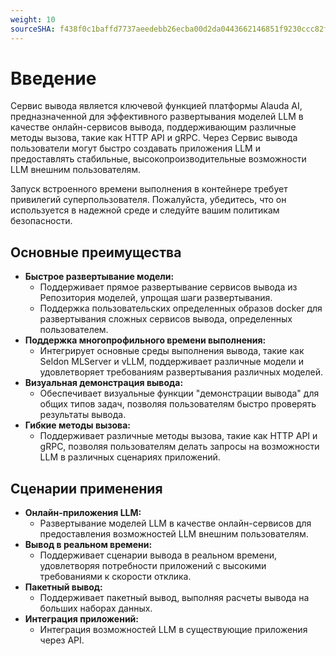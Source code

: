 ```yaml
---
weight: 10
sourceSHA: f438f0c1baffd7737aeedebb26ecba00d2da0443662146851f9230ccc82f175b
---
```


# Введение

Сервис вывода является ключевой функцией платформы Alauda AI, предназначенной для эффективного развертывания моделей LLM в качестве онлайн-сервисов вывода, поддерживающим различные методы вызова, такие как HTTP API и gRPC. Через Сервис вывода пользователи могут быстро создавать приложения LLM и предоставлять стабильные, высокопроизводительные возможности LLM внешним пользователям.

<Directive type="warning">
  Запуск встроенного времени выполнения в контейнере требует привилегий суперпользователя. Пожалуйста, убедитесь, что он используется в надежной среде и следуйте вашим политикам безопасности.
</Directive>

## Основные преимущества

- **Быстрое развертывание модели:**
  - Поддерживает прямое развертывание сервисов вывода из Репозитория моделей, упрощая шаги развертывания.
  - Поддержка пользовательских определенных образов docker для развертывания сложных сервисов вывода, определенных пользователем.
- **Поддержка многопрофильного времени выполнения:**
  - Интегрирует основные среды выполнения вывода, такие как Seldon MLServer и vLLM, поддерживает различные модели и удовлетворяет требованиям развертывания различных моделей.
- **Визуальная демонстрация вывода:**
  - Обеспечивает визуальные функции "демонстрации вывода" для общих типов задач, позволяя пользователям быстро проверять результаты вывода.
- **Гибкие методы вызова:**
  - Поддерживает различные методы вызова, такие как HTTP API и gRPC, позволяя пользователям делать запросы на возможности LLM в различных сценариях приложений.

## Сценарии применения

- **Онлайн-приложения LLM:**
  - Развертывание моделей LLM в качестве онлайн-сервисов для предоставления возможностей LLM внешним пользователям.
- **Вывод в реальном времени:**
  - Поддерживает сценарии вывода в реальном времени, удовлетворяя потребности приложений с высокими требованиями к скорости отклика.
- **Пакетный вывод:**
  - Поддерживает пакетный вывод, выполняя расчеты вывода на больших наборах данных.
- **Интеграция приложений:**
  - Интеграция возможностей LLM в существующие приложения через API.
